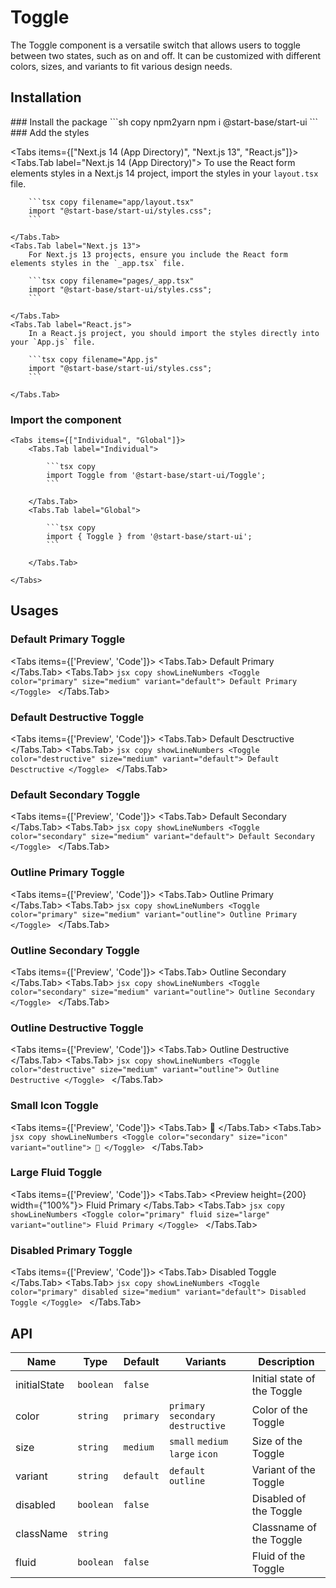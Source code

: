 
# Toggle

The Toggle component is a versatile switch that allows users to toggle between two states, such as on and off. It can be customized with different colors, sizes, and variants to fit various design needs.

## Installation

<Steps>
### Install the package
```sh copy npm2yarn
npm i @start-base/start-ui
```
### Add the styles

<Tabs items={["Next.js 14 (App Directory)", "Next.js 13", "React.js"]}>
    <Tabs.Tab label="Next.js 14 (App Directory)">
        To use the React form elements styles in a Next.js 14 project, import the styles in your `layout.tsx` file.

        ```tsx copy filename="app/layout.tsx"
        import "@start-base/start-ui/styles.css";
        ```

    </Tabs.Tab>
    <Tabs.Tab label="Next.js 13">
        For Next.js 13 projects, ensure you include the React form elements styles in the `_app.tsx` file.

        ```tsx copy filename="pages/_app.tsx"
        import "@start-base/start-ui/styles.css";
        ```

    </Tabs.Tab>
    <Tabs.Tab label="React.js">
        In a React.js project, you should import the styles directly into your `App.js` file.

        ```tsx copy filename="App.js"
        import "@start-base/start-ui/styles.css";
        ```

    </Tabs.Tab>

</Tabs>

### Import the component

    <Tabs items={["Individual", "Global"]}>
        <Tabs.Tab label="Individual">

            ```tsx copy
            import Toggle from '@start-base/start-ui/Toggle';
            ```

        </Tabs.Tab>
        <Tabs.Tab label="Global">

            ```tsx copy
            import { Toggle } from '@start-base/start-ui';
            ```

        </Tabs.Tab>

    </Tabs>

</Steps>

## Usages

### Default Primary Toggle

<Tabs items={['Preview', 'Code']}>
  <Tabs.Tab>
    <Preview height={200}>
      <Toggle color="primary" size="medium" variant="default">
        Default Primary
      </Toggle>
    </Preview>
  </Tabs.Tab>
  <Tabs.Tab>
    ```jsx copy showLineNumbers
    <Toggle color="primary" size="medium" variant="default">
      Default Primary
    </Toggle>
    ```
  </Tabs.Tab>
</Tabs>

### Default Destructive Toggle

<Tabs items={['Preview', 'Code']}>
  <Tabs.Tab>
    <Preview height={200}>
      <Toggle color="destructive" size="medium" variant="default">
        Default Desctructive
      </Toggle>
    </Preview>
  </Tabs.Tab>
  <Tabs.Tab>
    ```jsx copy showLineNumbers
    <Toggle color="destructive" size="medium" variant="default">
      Default Desctructive
    </Toggle>
    ```
  </Tabs.Tab>
</Tabs>

### Default Secondary Toggle

<Tabs items={['Preview', 'Code']}>
  <Tabs.Tab>
    <Preview height={200}>
      <Toggle color="secondary" size="medium" variant="default">
        Default Secondary
      </Toggle>
    </Preview>
  </Tabs.Tab>
  <Tabs.Tab>
    ```jsx copy showLineNumbers
    <Toggle color="secondary" size="medium" variant="default">
      Default Secondary
    </Toggle>
    ```
  </Tabs.Tab>
</Tabs>

### Outline Primary Toggle

<Tabs items={['Preview', 'Code']}>
  <Tabs.Tab>
    <Preview height={200}>
      <Toggle color="primary" size="medium" variant="outline">
        Outline Primary
      </Toggle>
    </Preview>
  </Tabs.Tab>
  <Tabs.Tab>
    ```jsx copy showLineNumbers
    <Toggle color="primary" size="medium" variant="outline">
      Outline Primary
    </Toggle>
    ```
  </Tabs.Tab>
</Tabs>

### Outline Secondary Toggle

<Tabs items={['Preview', 'Code']}>
  <Tabs.Tab>
    <Preview height={200}>
      <Toggle color="secondary" size="medium" variant="outline">
        Outline Secondary
      </Toggle>
    </Preview>
  </Tabs.Tab>
  <Tabs.Tab>
    ```jsx copy showLineNumbers
    <Toggle color="secondary" size="medium" variant="outline">
      Outline Secondary
    </Toggle>
    ```
  </Tabs.Tab>
</Tabs>

### Outline Destructive Toggle

<Tabs items={['Preview', 'Code']}>
  <Tabs.Tab>
    <Preview height={200}>
      <Toggle color="destructive" size="medium" variant="outline">
        Outline Destructive
      </Toggle>
    </Preview>
  </Tabs.Tab>
  <Tabs.Tab>
    ```jsx copy showLineNumbers
    <Toggle color="destructive" size="medium" variant="outline">
      Outline Destructive
    </Toggle>
    ```
  </Tabs.Tab>
</Tabs>

### Small Icon Toggle

<Tabs items={['Preview', 'Code']}>
  <Tabs.Tab>
    <Preview height={200}>
      <Toggle color="secondary" size="icon" variant="outline">
        🔔
      </Toggle>
    </Preview>
  </Tabs.Tab>
  <Tabs.Tab>
    ```jsx copy showLineNumbers
    <Toggle color="secondary" size="icon" variant="outline">
      🔔
    </Toggle>
    ```
  </Tabs.Tab>
</Tabs>

### Large Fluid Toggle

<Tabs items={['Preview', 'Code']}>
  <Tabs.Tab>
    <Preview height={200} width={"100%"}>
      <Toggle color="primary" fluid size="large" variant="outline">
        Fluid Primary
      </Toggle>
    </Preview>
  </Tabs.Tab>
  <Tabs.Tab>
    ```jsx copy showLineNumbers
    <Toggle color="primary" fluid size="large" variant="outline">
      Fluid Primary
    </Toggle>
    ```
  </Tabs.Tab>
</Tabs>

### Disabled Primary Toggle

<Tabs items={['Preview', 'Code']}>
  <Tabs.Tab>
    <Preview height={200}>
      <Toggle color="primary" disabled size="medium" variant="default">
        Disabled Toggle
      </Toggle>
    </Preview>
  </Tabs.Tab>
  <Tabs.Tab>
    ```jsx copy showLineNumbers
    <Toggle color="primary" disabled size="medium" variant="default">
      Disabled Toggle
    </Toggle>
    ```
  </Tabs.Tab>
</Tabs>

## API

| Name         | Type      | Default   | Variants                            | Description                 |
| ------------ | --------- | --------- | ----------------------------------- | --------------------------- |
| initialState | `boolean` | `false`   |                                     | Initial state of the Toggle |
| color        | `string`  | `primary` | `primary` `secondary` `destructive` | Color of the Toggle         |
| size         | `string`  | `medium`  | `small` `medium` `large` `icon`     | Size of the Toggle          |
| variant      | `string`  | `default` | `default` `outline`                 | Variant of the Toggle       |
| disabled     | `boolean` | `false`   |                                     | Disabled of the Toggle      |
| className    | `string`  |           |                                     | Classname of the Toggle     |
| fluid        | `boolean` | `false`   |                                     | Fluid of the Toggle         |
